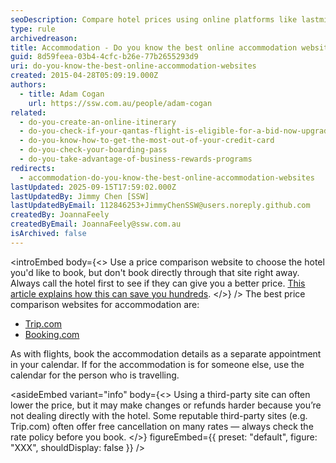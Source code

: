 ```yaml
---
seoDescription: Compare hotel prices using online platforms like lastminute.com.au and stayz.com.au, then book directly with the hotel to potentially save hundreds.
type: rule
archivedreason:
title: Accommodation - Do you know the best online accommodation websites?
guid: 8d59feea-03b4-4cfc-b26e-77b2655293d9
uri: do-you-know-the-best-online-accommodation-websites
created: 2015-04-28T05:09:19.000Z
authors:
  - title: Adam Cogan
    url: https://ssw.com.au/people/adam-cogan
related:
  - do-you-create-an-online-itinerary
  - do-you-check-if-your-qantas-flight-is-eligible-for-a-bid-now-upgrade
  - do-you-know-how-to-get-the-most-out-of-your-credit-card
  - do-you-check-your-boarding-pass
  - do-you-take-advantage-of-business-rewards-programs
redirects:
  - accommodation-do-you-know-the-best-online-accommodation-websites
lastUpdated: 2025-09-15T17:59:02.000Z
lastUpdatedBy: Jimmy Chen [SSW]
lastUpdatedByEmail: 112846253+JimmyChenSSW@users.noreply.github.com
createdBy: JoannaFeely
createdByEmail: JoannaFeely@ssw.com.au
isArchived: false
---
```


<introEmbed
  body={<>
Use a price comparison website to choose the hotel you'd like to book, but don't book directly through that site right away. Always call the hotel first to see if they can give you a better price. [This article explains how this can save you hundreds](https://www.usatoday.com/story/travel/roadwarriorvoices/2015/06/03/why-you-should-book-your-stay-directly-with-the-hotel/83307734).
  </>}
/>
The best price comparison websites for accommodation are:

* [Trip.com](https://au.trip.com/sale/4283/referee.html?locale=en-AU&referCode=8WV2E9)
* [Booking.com](http://www.booking.com)

As with flights, book the accommodation details as a separate appointment in your calendar. If for the accommodation is for someone else, use the calendar for the person who is travelling.

<asideEmbed
  variant="info"
  body={<>
    Using a third-party site can often lower the price, but it may make changes or refunds harder because you’re not dealing directly with the hotel. Some reputable third-party sites (e.g. Trip.com) often offer free cancellation on many rates — always check the rate policy before you book.
  </>}
  figureEmbed={{
    preset: "default",
    figure: "XXX",
    shouldDisplay: false
  }}
/>
